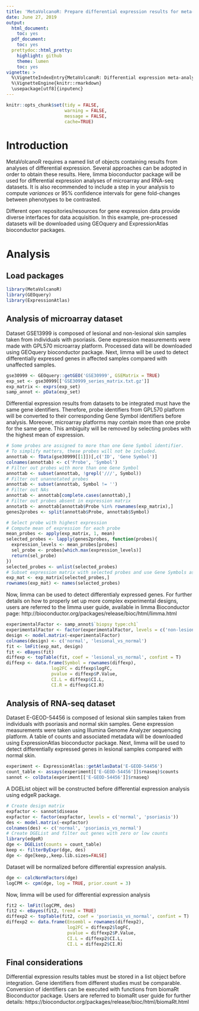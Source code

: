 ```yaml
---
title: 'MetaVolcanoR: Prepare differential expression results for meta-analysis'
date: June 27, 2019
output:
  html_document:
    toc: yes
  pdf_document:
    toc: yes
  prettydoc::html_pretty:
    highlight: github
    theme: lumen
    toc: yes
vignette: > 
  %\VignetteIndexEntry{MetaVolcanoR: Differential expression meta-analysis tool}
  %\VignetteEngine{knitr::rmarkdown}
  \usepackage[utf8]{inputenc}
---
```


```r
knitr::opts_chunk$set(tidy = FALSE,
                      warning = FALSE,
                      message = FALSE,
                      cache=TRUE)
```

# Introduction

MetaVolcanoR requires a named list of \code{data.table/data.frame} objects 
containing results from analyses of differential expression. Several approaches can be 
adopted in order to obtain these results. Here, limma bioconductor package will be used
for differential expression analyses of microarray and RNA-seq datasets. 
It is also recommended to include a step in your analysis to compute *variances* or 95% confidence 
intervals for gene fold-changes between phenotypes to be contrasted.

Different open repositories/resources for gene expression data provide diverse interfaces 
for data acquisition. In this example, pre-processed datasets will be downloaded using 
GEOquery and ExpressionAtlas bioconductor packages. 

# Analysis

## Load packages
```r
library(MetaVolcanoR)
library(GEOquery)
library(ExpressionAtlas)
```

## Analysis of microarray dataset

Dataset GSE13999 is composed of lesional and non-lesional skin samples taken from individuals 
with psoriasis. Gene expression measurements were made with GPL570 microarray platform. 
Processed data will be downloaded using GEOquery bioconductor package. Next, limma will 
be used to detect differentially expressed genes in affected samples compared with 
unaffected samples.

```r
gse30999 <- GEOquery::getGEO('GSE30999', GSEMatrix = TRUE)
exp_set <- gse30999[['GSE30999_series_matrix.txt.gz']]
exp_matrix <- exprs(exp_set)
samp_annot <- pData(exp_set)
```

Differential expression results from datasets to be integrated must have the same
gene identifiers. Therefore, probe identifiers from GPL570 platform will be converted 
to their corresponding Gene Symbol identifiers before analysis. 
Moreover, microarray platforms may contain more than one probe for the same gene. 
This ambiguity will be removed by selecting probes with the highest mean of expression.

```r
# Some probes are assigned to more than one Gene Symbol identifier.
# To simplify matters, these probes will not be included.
annottab <- fData(gse30999[[1]])[,c('ID', 'Gene Symbol')]
colnames(annottab) <- c('Probe', 'Symbol')
# Filter out probes with more than one Gene Symbol 
annottab <- subset(annottab, !grepl('///', Symbol))
# Filter out unannotated probes
annottab <- subset(annottab, Symbol != '')
# Filter out NAs
annottab <- annottab[complete.cases(annottab),]
# Filter out probes absent in expression matrix
annotatb <- annottab[annottab$Probe %in% rownames(exp_matrix),]
genes2probes <- split(annottab$Probe, annottab$Symbol)

# Select probe with highest expression
# Compute mean of expression for each probe
mean_probes <- apply(exp_matrix, 1, mean)
selected_probes <- lapply(genes2probes, function(probes){
  expression_levels <- mean_probes[probes]                      
  sel_probe <- probes[which.max(expression_levels)]
  return(sel_probe)
})
selected_probes <- unlist(selected_probes)
# Subset expression matrix with selected probes and use Gene Symbols as identifiers
exp_mat <- exp_matrix[selected_probes,]
rownames(exp_mat) <- names(selected_probes)
```

Now, limma can be used to detect differentialy expressed genes. For further details
on how to properly set up more complex experimental designs, users are referred 
to the limma user guide, available in limma Bioconductor page:
http://bioconductor.org/packages/release/bioc/html/limma.html

```r
experimentalFactor <- samp_annot$`biopsy type:ch1`
experimentalFactor <- factor(experimentalFactor, levels = c('non-lesion (NL)', 'psoriasis lesion (LS)'))
design <- model.matrix(~experimentalFactor)
colnames(design) <- c('normal', 'lesional_vs_normal')
fit <- lmFit(exp_mat, design)
fit <- eBayes(fit)
diffexp <- topTable(fit, coef = 'lesional_vs_normal', confint = T)
diffexp <- data.frame(Symbol = rownames(diffexp),
                 log2FC = diffexp$logFC,
                 pvalue = diffexp$P.Value,
                 CI.L = diffexp$CI.L,
                 CI.R = diffexp$CI.R)
```
## Analysis of RNA-seq dataset

Dataset E-GEOD-54456 is composed of lesional skin samples taken from individuals with psoriasis 
and normal skin samples. Gene expression measurements were taken using Illumina Genome Analyzer sequencing
platform. A table of counts and associated metadata will be downloaded using ExpressionAtlas bioconductor
package. Next, limma will be used to detect differentially expressed genes in lesional samples compared 
with normal skin.

```r
experiment <- ExpressionAtlas::getAtlasData('E-GEOD-54456')
count_table <- assays(experiment[['E-GEOD-54456']]$rnaseq)$counts
sannot <- colData(experiment[['E-GEOD-54456']]$rnaseq) 
```

A DGEList object will be constructed before differential expression analysis using edgeR package.

```r
# Create design matrix
expfactor <- sannot$disease
expfactor <- factor(expfactor, levels = c('normal', 'psoriasis'))
des <- model.matrix(~expfactor)
colnames(des) <- c('normal', 'psoriasis_vs_normal')
# Create DGEList and filter out genes with zero or low counts
library(edgeR)
dge <- DGEList(counts = count_table)
keep <- filterByExpr(dge, des)
dge <- dge[keep,,keep.lib.sizes=FALSE]
```

Dataset will be normalized before differential expression analysis.

```r
dge <- calcNormFactors(dge)
logCPM <- cpm(dge, log = TRUE, prior.count = 3)
```

Now, limma will be used for differential expression analysis

```r
fit2 <- lmFit(logCPM, des)
fit2 <- eBayes(fit2, trend = TRUE)
diffexp2 <- topTable(fit2, coef = 'psoriasis_vs_normal', confint = T)
diffexp2 <- data.frame(Ensembl = rownames(diffexp2),
                       log2FC = diffexp2$logFC,
                       pvalue = diffexp2$P.Value,
                       CI.L = diffexp2$CI.L,
                       CI.L = diffexp2$CI.R)
```

## Final considerations

Differential expression results tables must be stored in a list object before integration. 
Gene identifiers from different studies must be comparable. Conversion of identifiers can be 
executed with functions from biomaRt Bioconductor package. Users are referred to biomaRt user
guide for further details: https://bioconductor.org/packages/release/bioc/html/biomaRt.html


